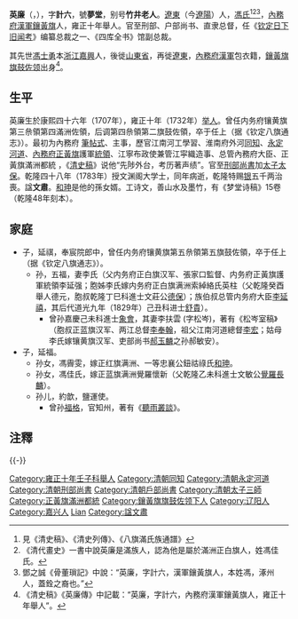 '''英廉'''（{{lang-mnc|ᡳᠩᠯᡳᠶᠠᠨ|v=ingliyan}}，{{bd|1707年||1783年|catIdx=Y}}），字'''計六'''，號'''夢堂'''，别号'''竹井老人'''。[[遼東|遼東]]（今[[辽阳市|遼陽]]）人，[[馮姓|馮氏]]<ref>見《清史稿》、《清史列傳》、《八旗滿氏族通譜》</ref><ref>《清代畫史》一書中說英廉是滿族人，認為他是屬於滿洲正白旗人，姓馮佳氏。</ref><ref>鄧之誠《骨董瑣記》中說：“英廉，字計六，漢軍鑲黃旗人，本姓馮，涿州人，蓋銓之裔也。”</ref>，[[內務府漢軍鑲黃旗|內務府漢軍鑲黃旗]]人，雍正十年舉人。官至刑部、户部尚书、直隶总督，任《[[钦定日下旧闻考|钦定日下旧闻考]]》编纂总裁之一、《四库全书》馆副总裁。

其先世[[馮士勇|馮士勇]]本[[浙江|浙江]][[嘉兴县|嘉興]]人，後徙[[山東省|山東省]]，再徙[[遼東|遼東]]，[[內務府漢軍|內務府漢軍]]包衣籍，[[鑲黃旗|鑲黃旗]][[旗鼓佐领|旗鼓佐领]]出身<ref>《清史稿》《英廉傳》中記載：“英廉，字計六，內務府漢軍鑲黃旗人，雍正十年舉人”。</ref>。

== 生平 ==
英廉生於康熙四十六年（1707年），雍正十年（1732年）[[举人|举人]]。曾任内务府镶黄旗第三㕘領第四滿洲佐領，后调第四㕘領第二旗鼓佐領，卒于任上（据《钦定八旗通志》）。最初为內務府 [[筆帖式|筆帖式]]、主事，歷官江南河工學習、淮南府外河[[同知|同知]]、[[永定河道|永定河道]]、[[內務府正黃旗|內務府正黃旗]]護軍[[統領|統領]]、江寧布政使兼管江寜織造事、总管內務府大臣、正黃旗滿洲都統 ，《[[清史稿|清史稿]]》说他“先陟外台，考历著声绩”。官至[[刑部尚書|刑部尚書]]加[[太子太保|太子太保]]。乾隆四十八年（1783年）授文渊阁大学士，同年病逝，乾隆特赐[[银两|银]]五千两治喪。諡'''文肅'''。[[和珅|和珅]]是他的孫女婿。工诗文，善山水及墨竹，有《梦堂诗稿》15卷（乾隆48年刻本）。

==家庭==
*子，延祺，奉宸院郎中，曾任内务府镶黄旗第五㕘領第五旗鼓佐領，卒于任上（据《钦定八旗通志》）。
**孙，五福，妻李氏（父内务府正白旗汉军、張家口監督、内务府正黃旗護軍統領李延强；胞姊李氏嫁内务府正白旗满洲索綽絡氏英柱（父乾隆癸酉舉人德元，胞叔乾隆丁巳科進士文莊公[[德保_(清朝)|德保]]）；族伯叔总管内务府大臣[[李延禧_(清朝)|李延禧]]，其后代道光九年（1829年）己丑科进士[[舒貴|舒貴]]）。
***曾孙嘉慶己未科進士[[象會|象會]]，其妻李扶雲 (字松岑)，著有《松岑室稿》（胞叔正蓝旗汉军、两江总督[[李奉翰|李奉翰]]，祖父江南河道總督[[李宏_(清朝)|李宏]]；姑母李氏嫁镶黄旗汉军、吏部尚书[[郝玉麟|郝玉麟]]之孙郝敏安）。
*子，延福。
**孙女，馮霽雯，嫁正红旗满洲、一等忠襄公鈕祜祿氏[[和珅|和珅]]。
**孙女，馮佳氏，嫁正蓝旗满洲覺羅懷新（父乾隆乙未科進士文敏公[[覺羅長麟|覺羅長麟]]）。
**孙儿，約歆，鹽運使。
***曾孙[[福格|福格]]，官知州，著有《[[聽雨叢談|聽雨叢談]]》。

==注釋==
{{reflist}}
{{-}}
{{start box}}
{{s-off}}
{{succession box|[[官保|官保]]|[[德福_(清朝)|德福]]|[[清朝刑部尚書列表|清朝刑部滿尚書]]|<small>乾隆三十八年九月庚辰 - 乾隆四十二年十月戊戌</small><br /><small>1773年11月8日 - 1777年11月5日</small>}}
{{succession box|[[豐昇額|豐昇額]]|[[和珅|和珅]]|[[清朝戶部尚書列表|清朝戶部滿尚書]]|<small>乾隆四十二年十月戊戌 - 乾隆四十五年三月辛丑</small><br /><small>1777年11月5日 - 1780年4月26日</small>}}
{{end box}}

{{清朝入祀賢良祠}}
{{DEFAULTSORT:Ying英}}
[[Category:雍正十年壬子科舉人|Category:雍正十年壬子科舉人]]
[[Category:清朝同知|Category:清朝同知]]
[[Category:清朝永定河道|Category:清朝永定河道]]
[[Category:清朝刑部尚書|Category:清朝刑部尚書]]
[[Category:清朝戶部尚書|Category:清朝戶部尚書]]
[[Category:清朝太子三師|Category:清朝太子三師]]
[[Category:正黃旗滿洲都統|Category:正黃旗滿洲都統]]
[[Category:鑲黃旗旗鼓佐领下人|Category:鑲黃旗旗鼓佐领下人]]
[[Category:辽阳人|Category:辽阳人]]
[[Category:嘉兴人|Category:嘉兴人]]
[[Category:冯姓|Lian]]
[[Category:諡文肅|Category:諡文肅]]